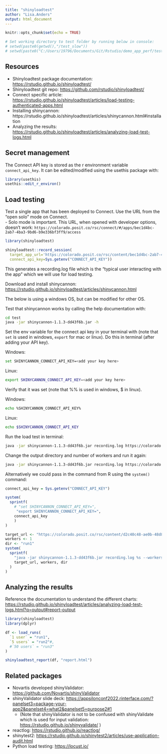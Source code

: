 ```yaml
---
title: "shinyloadtest"
author: "Lisa.Anders"
output: html_document
---
```


```r
knitr::opts_chunk$set(echo = TRUE)

# Set working directory to test folder by running below in console: 
# setwd(paste0(getwd(),"/test_slow"))
# setwd(paste0("C:/Users/19796/Documents/Git/Rstudio/demo_app_perf/test_slow"))

```

## Resources 

 - Shinyloadtest package documentation: <https://rstudio.github.io/shinyloadtest/>
 - Shinyloadtest git repo: <https://github.com/rstudio/shinyloadtest/> 
 - Connect specific article: <https://rstudio.github.io/shinyloadtest/articles/load-testing-authenticated-apps.html>
 - Installing shinycannon: https://rstudio.github.io/shinyloadtest/articles/shinycannon.html#installation 
 - Analyzing the results: <https://rstudio.github.io/shinyloadtest/articles/analyzing-load-test-logs.html> 

## Secret management 

The Connect API key is stored as the r environment variable `connect_api_key`. It can be edited/modified using the usethis package with: 
```r
library(usethis)
usethis::edit_r_environ()
```

## Load testing

Test a single app that has been deployed to Connect. Use the URL from the "open solo" mode on Connect.  
 - Solo mode is important. This URL, when opened with developer options, doesn't work: `https://colorado.posit.co/rsc/connect/#/apps/bec1d4bc-2ab7-4ba3-9bd6-b9e336bf3ff9/access`

```r
library(shinyloadtest)

shinyloadtest::record_session(
  target_app_url='https://colorado.posit.co/rsc/content/bec1d4bc-2ab7-4ba3-9bd6-b9e336bf3ff9/', 
  connect_api_key=Sys.getenv("CONNECT_API_KEY"))

```

This generates a recording.log file which is the "typical user interacting with the app" which we will use for load testing. 

Download and install shinycannon: <https://rstudio.github.io/shinyloadtest/articles/shinycannon.html> 

The below is using a windows OS, but can be modified for other OS. 

Test that shinycannon works by calling the help documentation with: 

```bash
cd test
java -jar shinycannon-1.1.3-dd43f6b.jar -h
```

Set the env variable for the connect api key in your terminal with (note that `set` is used in windows, `export` for mac or linux). Do this in terminal (after adding your API key). 

Windows: 
```bash
set SHINYCANNON_CONNECT_API_KEY=<add your key here>
```

Linux: 
```bash
export SHINYCANNON_CONNECT_API_KEY=<add your key here>
```

Verify that it was set (note that %% is used in windows, $ in linux). 

Windows: 
```bash
echo %SHINYCANNON_CONNECT_API_KEY%
```

Linux:
```bash
echo $SHINYCANNON_CONNECT_API_KEY
```

Run the load test in terminal: 

```bash
java -jar shinycannon-1.1.3-dd43f6b.jar recording.log https://colorado.posit.co/rsc/content/d2c40c48-ae0b-48d8-888a-e8626322565d/ --workers 1 --loaded-duration-minutes 2 --output-dir run1 --overwrite-output
```

Change the output directory and number of workers and run it again: 

```bash
java -jar shinycannon-1.1.3-dd43f6b.jar recording.log https://colorado.posit.co/rsc/content/d2c40c48-ae0b-48d8-888a-e8626322565d/ --workers 5 --loaded-duration-minutes 2 --output-dir run2 --overwrite-output
```

Alternatively we could pass in the command from R using the `system()` command: 

```r
connect_api_key = Sys.getenv("CONNECT_API_KEY")

system(
  sprintf(
    # "set SHINYCANNON_CONNECT_API_KEY=",
     "export SHINYCANNON_CONNECT_API_KEY=",
    connect_api_key
    )
)

target_url <- "https://colorado.posit.co/rsc/content/d2c40c48-ae0b-48d8-888a-e8626322565d/"
workers <- 1
dir <- "run1"
system(
  sprintf(
    "java -jar shinycannon-1.1.3-dd43f6b.jar recording.log %s --workers %s --loaded-duration-minutes 2 --output-dir %s --overwrite-output",
    target_url, workers, dir
  )
)
```


## Analyzing the results 

Reference the documentation to understand the different charts: <https://rstudio.github.io/shinyloadtest/articles/analyzing-load-test-logs.html?q=output#report-output> 

```r
library(shinyloadtest)
library(dplyr)

df <- load_runs(
  `1 user` = "run1",
  `5 users` = "run2"#,
  #`50 users` = "run3"
)

shinyloadtest_report(df, "report.html")

```


## Related packages

 - Novartis developed shinyValidator: <https://github.com/Novartis/shinyValidator> 
 - shinyValidator slide deck: <https://appsilonconf2022.rinterface.com/?panelset3=package-your-app2&panelset4=what2&panelset5=purpose2#1> 
   - (Note that shinyValidator is not to be confused with shinyValidate which is used for input validation: <https://rstudio.github.io/shinyvalidate/> )
 - reactlog: <https://rstudio.github.io/reactlog/> 
 - shinytest2: <https://rstudio.github.io/shinytest2/articles/use-application-audit.html> 
 - Python load testing: <https://locust.io/> 


